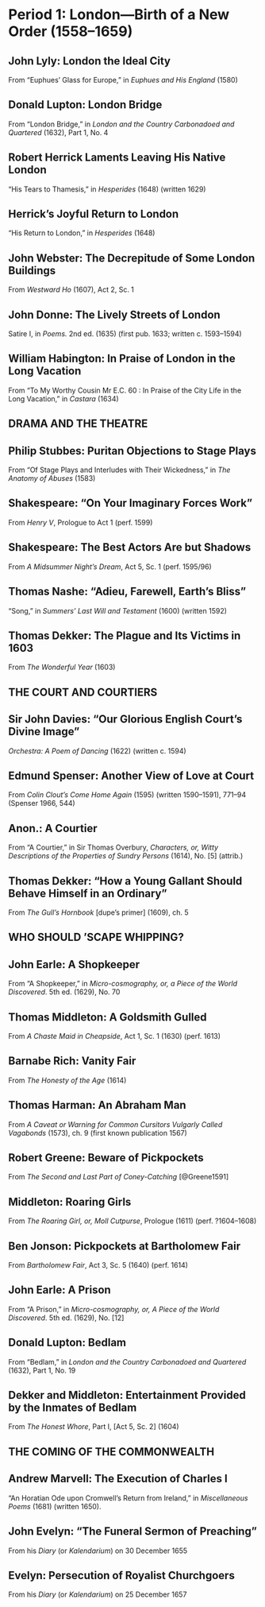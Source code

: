 \mainmatter

# Period 1: London—Birth of a New Order (1558–1659)

## John Lyly: London the Ideal City

From “Euphues’ Glass for Europe,” in _Euphues and His England_ (1580)

## Donald Lupton: London Bridge

From “London Bridge,” in _London and the Country Carbonadoed and Quartered_ (1632), Part 1, No. 4

## Robert Herrick Laments Leaving His Native London

“His Tears to Thamesis,” in _Hesperides_ (1648) (written 1629)

## Herrick’s Joyful Return to London

“His Return to London,” in _Hesperides_ (1648)

## John Webster: The Decrepitude of Some London Buildings

From _Westward Ho_ (1607), Act 2, Sc. 1

## John Donne: The Lively Streets of London

Satire I, in _Poems._ 2nd ed. (1635) (first pub. 1633; written c. 1593–1594)

## William Habington: In Praise of London in the Long Vacation

From “To My Worthy Cousin Mr E.C. 60 : In Praise of the City Life in the Long Vacation,” in _Castara_ (1634)

## DRAMA AND THE THEATRE {-}

## Philip Stubbes: Puritan Objections to Stage Plays

From “Of Stage Plays and Interludes with Their Wickedness,” in _The Anatomy of Abuses_ (1583)

## Shakespeare: “On Your Imaginary Forces Work”

From _Henry V_, Prologue to Act 1 (perf. 1599)

## Shakespeare: The Best Actors Are but Shadows

From _A Midsummer Night’s Dream_, Act 5, Sc. 1 (perf. 1595/96)

## Thomas Nashe: “Adieu, Farewell, Earth’s Bliss”

“Song,” in _Summers’ Last Will and Testament_ (1600) (written 1592)

## Thomas Dekker: The Plague and Its Victims in 1603

From _The Wonderful Year_ (1603)

## THE COURT AND COURTIERS {-}

## Sir John Davies: “Our Glorious English Court’s Divine Image”

_Orchestra: A Poem of Dancing_ (1622) (written c. 1594)

## Edmund Spenser: Another View of Love at Court

From _Colin Clout’s Come Home Again_ (1595) (written 1590–1591), 771–94 (Spenser 1966, 544)

## Anon.: A Courtier

From “A Courtier,” in Sir Thomas Overbury, _Characters, or, Witty Descriptions of the Properties of Sundry Persons_ (1614), No. [5] (attrib.)

## Thomas Dekker: “How a Young Gallant Should Behave Himself in an Ordinary”

From _The Gull’s Hornbook_ [dupe’s primer] (1609), ch. 5

## WHO SHOULD ’SCAPE WHIPPING? {-}

## John Earle: A Shopkeeper

From “A Shopkeeper,” in _Micro-cosmography, or, a Piece of the World Discovered_. 5th ed. (1629), No. 70

## Thomas Middleton: A Goldsmith Gulled

From _A Chaste Maid in Cheapside_, Act 1, Sc. 1 (1630) (perf. 1613)

## Barnabe Rich: Vanity Fair

From _The Honesty of the Age_ (1614)

## Thomas Harman: An Abraham Man

From _A Caveat or Warning for Common Cursitors Vulgarly Called Vagabonds_ (1573), ch. 9 (first known publication 1567)

## Robert Greene: Beware of Pickpockets

From _The Second and Last Part of Coney-Catching_ [@Greene1591]

## Middleton: Roaring Girls

From _The Roaring Girl, or, Moll Cutpurse_, Prologue (1611) (perf. ?1604–1608)

## Ben Jonson: Pickpockets at Bartholomew Fair

From _Bartholomew Fair_, Act 3, Sc. 5 (1640) (perf. 1614)

## John Earle: A Prison

From “A Prison,” in _Micro-cosmography, or, A Piece of the World Discovered_. 5th ed. (1629), No. [12]

## Donald Lupton: Bedlam

From “Bedlam,” in _London and the Country Carbonadoed and Quartered_ (1632), Part 1, No. 19

## Dekker and Middleton: Entertainment Provided by the Inmates of Bedlam

From _The Honest Whore_, Part I, [Act 5, Sc. 2] (1604)

## THE COMING OF THE COMMONWEALTH {-}

## Andrew Marvell: The Execution of Charles I

“An Horatian Ode upon Cromwell’s Return from Ireland,” in _Miscellaneous Poems_ (1681) (written 1650).

## John Evelyn: “The Funeral Sermon of Preaching”

From his _Diary_ (or _Kalendarium_) on 30 December 1655

## Evelyn: Persecution of Royalist Churchgoers

From his _Diary_ (or _Kalendarium_) on 25 December 1657

